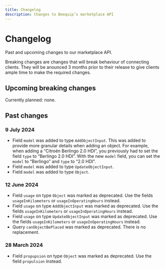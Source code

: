 ```yaml
---
title: Changelog
description: Changes to Beequip’s marketplace API
---
```


# Changelog

Past and upcoming changes to our marketplace API.

Breaking changes are changes that will break behaviour of connecting clients. They will be anounced 3 months prior
to their release to give clients ample time to make the required changes.

## Upcoming breaking changes

Currently planned: none.

## Past changes

### 9 July 2024

- Field `model` was added to type `AddObjectInput`.
  This was added to provide more granular details when adding an object. For example, when adding a “Citroën Berlingo 2.0 HDI”, you previously had to set the field `type` to “Berlingo 2.0 HDI”. With the new `model` field, you can set the `model` to “Berlingo” and `type` to “2.0 HDI”.
- Field `model` was added to type `UpdateObjectInput`.
- Field `model` was added to type `Object`.

### 12 June 2024

- Field `usage` on type `Object` was marked as deprecated. Use the fields `usageInKilometers` or `usageInOperatingHours` instead.
- Field `usage` on type `AddObjectInput` was marked as deprecated. Use the fields `usageInKilometers` or `usageInOperatingHours` instead.
- Field `usage` on type `UpdateObjectInput` was marked as deprecated. Use the fields `usageInKilometers` or `usageInOperatingHours` instead.
- Query `canObjectBePlaced` was marked as deprecated. There is no replacement.

### 28 March 2024

- Field `propupsion` on type `Object` was marked as deprecated. Use the field `propulsion` instead.
